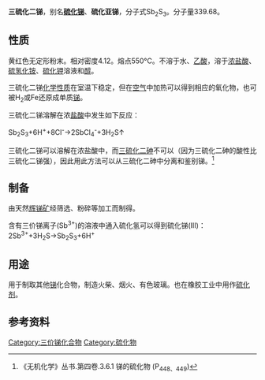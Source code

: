 {{Chembox
|   Name = 三硫化二锑
|   ImageFile = Stibnite.jpg
<!-- | ImageSize = 200px -->
|   ImageName = Antimony trisulfide
|   OtherNames = 硫化锑(III)、硫化亚锑
|Section1={{Chembox Identifiers
| PubChem = 16689752
| CASNo_Ref = {{cascite|changed|??}}
| CASNo = 1345-04-6 
| RTECS = 
| EINECS =
| ChemSpiderID = 17621613
| SMILES = }}
|Section2 = {{Chembox Properties
|   Formula = Sb<sub>2</sub>S<sub>3</sub>
|   MolarMass = 339.68
|   Appearance = 橘黄色或深灰色或黑色固体
|   MeltingPt = 546 °C
|   BoilingPt = 4610 °C<ref>《无机化学》丛书.第四卷.3.6.2 锑的硒化物与碲化物(P<sub>450</sub>).表14.27 锑的硫属化合物的一些性质</ref>
|   pKa = 
  }}
| Section8 = {{Chembox Related
|   OtherAnions = [[三氧化二锑|三氧化二锑]]，[[三硒化二锑|三硒化二锑]]，[[三碲化二锑|三碲化二锑]]
|   OtherCations = [[三硫化二砷|三硫化二砷]]，[[三硫化二铋|三硫化二铋]]
|   OtherCpds = [[五硫化二锑|五硫化二锑]]
  }}
}}

'''三硫化二锑'''，别名'''[[硫化锑|硫化锑]]'''、'''硫化亚锑'''，分子式Sb<sub>2</sub>S<sub>3</sub>。分子量339.68。

==性质==
黄红色无定形粉末。相对密度4.12。熔点550°C。不溶于水、[[乙酸|乙酸]]，溶于[[浓盐酸|浓盐酸]]、[[硫氢化铵|硫氢化铵]]、[[硫化钾|硫化钾]]溶液和[[醇|醇]]。

三硫化二锑[[化学性质|化学性质]]在室温下稳定，但在[[空气|空气]]中加热可以得到相应的氧化物，也可被H<sub>2</sub>或Fe还原成单质[[锑|锑]]。

三硫化二锑溶解在浓[[盐酸|盐酸]]中发生如下反应：

Sb<sub>2</sub>S<sub>3</sub>+6H<sup>+</sup>+8Cl<sup>-</sup>→2SbCl<sub>4</sub><sup>-</sup>+3H<sub>2</sub>S↑

三硫化二锑可以溶解在浓盐酸中，而[[三硫化二砷|三硫化二砷]]不可以（因为三硫化二砷的酸性比三硫化二锑强），因此用此方法可以从三硫化二砷中分离和鉴别锑。<ref>《无机化学》丛书.第四卷.3.6.1 锑的硫化物 (P<sub>448、449</sub>)</ref>


==制备==
由天然[[辉锑矿|辉锑矿]]经筛选、粉碎等加工而制得。

含有三价锑离子(Sb<sup>3+</sup>)的溶液中通入硫化氢可以得到硫化锑(III)：2Sb<sup>3+</sup>+3H<sub>2</sub>S→Sb<sub>2</sub>S<sub>3</sub>+6H<sup>+</sup>

==用途==
用于制取其他[[锑|锑]]化合物，制造火柴、烟火、有色玻璃。也在橡胶工业中用作[[硫化剂|硫化剂]]。

== 参考资料 ==
{{reflist}}

{{硫化物}}
[[Category:三价锑化合物|Category:三价锑化合物]]
[[Category:硫化物|Category:硫化物]]